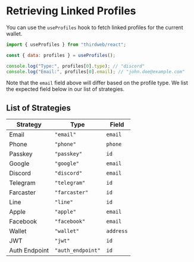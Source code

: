 # Retrieving Linked Profiles

You can use the `useProfiles` hook to fetch linked profiles for the current wallet.

```jsx
import { useProfiles } from "thirdweb/react";

const { data: profiles } = useProfiles();

console.log("Type:", profiles[0].type); // "discord"
console.log("Email:", profiles[0].email); // "john.doe@example.com"
```

Note that the `email` field above will differ based on the profile type. We list the expected field below in our list of strategies.

## List of Strategies

| Strategy      | Type              | Field     |
| ------------- | ----------------- | --------- |
| Email         | `"email"`         | `email`   |
| Phone         | `"phone"`         | `phone`   |
| Passkey       | `"passkey"`       | `id`      |
| Google        | `"google"`        | `email`   |
| Discord       | `"discord"`       | `email`   |
| Telegram      | `"telegram"`      | `id`      |
| Farcaster     | `"farcaster"`     | `id`      |
| Line          | `"line"`          | `id`      |
| Apple         | `"apple"`         | `email`   |
| Facebook      | `"facebook"`      | `email`   |
| Wallet        | `"wallet"`        | `address` |
| JWT           | `"jwt"`           | `id`      |
| Auth Endpoint | `"auth_endpoint"` | `id`      |
